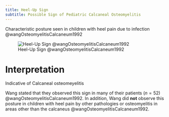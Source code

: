 ```yaml
---
title: Heel-Up Sign
subtitle: Possible Sign of Pediatric Calcaneal Osteomyelitis
---
```


Characteristic posture seen in children with heel pain due to infection @wangOsteomyelitisCalcaneum1992



![Heel-Up Sign @wangOsteomyelitisCalcaneum1992](/The Archive/Examination/Pediatric Evaluation/Signs/images/Heel-up Sign fig2 wangOsteomyelitisCalcaneum1992.png)


# Interpretation

Indicative of Calcaneal osteomeyelitis

Wang stated that they observed this sign in many of their patients ($n=52$) @wangOsteomyelitisCalcaneum1992.
In addition, Wang did **not** observe this posture in children with heel pain by other pathologies or osteomyelitis in areas other than the calcaneus @wangOsteomyelitisCalcaneum1992.

